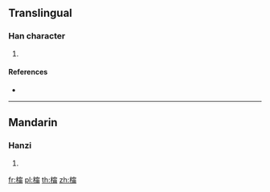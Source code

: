 ==Translingual==

===Han character===
{{Han char|rn=75|rad=木|as=12|sn=16|four=|canj=DJPB|ids=⿰木甯}}

# {{defn|Han|sort=木12}}

====References====
* {{Han ref|kx=0554.130|dkj=15567|dj=0943.050|hdz=21296.060|uh=6A63|ud=27235}}

----

==Mandarin==

===Hanzi===
{{cmn-hanzi|pin=[[chōng]] ([[chong1]]), [[nǐng]] ([[ning3]]), [[tóng]] ([[tong2]])|wg=ch'ung<sup>1</sup>, ning<sup>3</sup>, t'ung<sup>2</sup>}}

# {{defn|lang=cmn|sort=木12}}

[[fr:橣]]
[[pl:橣]]
[[th:橣]]
[[zh:橣]]